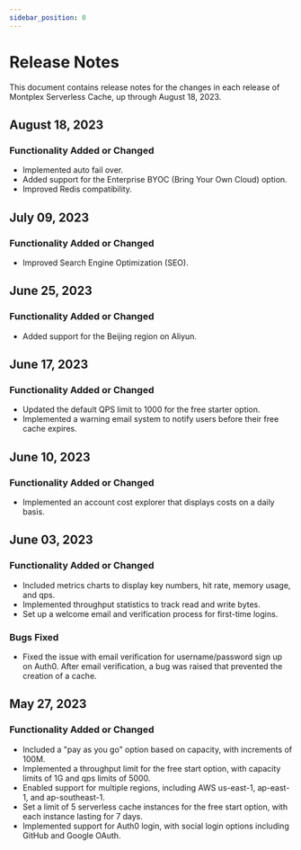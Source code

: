 ```yaml
---
sidebar_position: 0
---
```


# Release Notes

This document contains release notes for the changes in each release of Montplex Serverless Cache, up through August 18, 2023.

## August 18, 2023

### Functionality Added or Changed

- Implemented auto fail over.
- Added support for the Enterprise BYOC (Bring Your Own Cloud) option.
- Improved Redis compatibility.

## July 09, 2023

### Functionality Added or Changed

- Improved Search Engine Optimization (SEO).

## June 25, 2023

### Functionality Added or Changed

- Added support for the Beijing region on Aliyun.

## June 17, 2023

### Functionality Added or Changed

- Updated the default QPS limit to 1000 for the free starter option.
- Implemented a warning email system to notify users before their free cache expires.

## June 10, 2023

### Functionality Added or Changed

- Implemented an account cost explorer that displays costs on a daily basis.

## June 03, 2023

### Functionality Added or Changed

- Included metrics charts to display key numbers, hit rate, memory usage, and qps.
- Implemented throughput statistics to track read and write bytes.
- Set up a welcome email and verification process for first-time logins.

### Bugs Fixed

- Fixed the issue with email verification for username/password sign up on Auth0. After email verification, a bug was raised that prevented the creation of a cache.

## May 27, 2023

### Functionality Added or Changed

- Included a "pay as you go" option based on capacity, with increments of 100M.
- Implemented a throughput limit for the free start option, with capacity limits of 1G and qps limits of 5000.
- Enabled support for multiple regions, including AWS us-east-1, ap-east-1, and ap-southeast-1.
- Set a limit of 5 serverless cache instances for the free start option, with each instance lasting for 7 days.
- Implemented support for Auth0 login, with social login options including GitHub and Google OAuth.